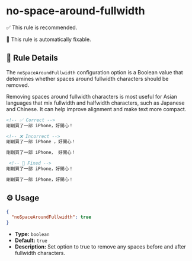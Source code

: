 # no-space-around-fullwidth

✅ This rule is recommended.

🔧 This rule is automatically fixable.

## 📖 Rule Details

The `noSpaceAroundFullwidth` configuration option is a Boolean value that determines whether spaces
around fullwidth characters should be removed.

Removing spaces around fullwidth characters is most useful for Asian languages that mix fullwidth
and halfwidth characters, such as Japanese and Chinese. It can help improve alignment and make text
more compact.

```md
<!-- ✅ Correct -->
剛剛買了一部 iPhone，好開心！

<!-- ❌ Incorrect -->
剛剛買了一部 iPhone ，好開心！

剛剛買了一部 iPhone， 好開心！

 <!-- 🔧 Fixed -->
剛剛買了一部 iPhone，好開心！

剛剛買了一部 iPhone，好開心！
```

## ⚙️ Usage

```json
{
  "noSpaceAroundFullwidth": true
}
```

- **Type:** `boolean`
- **Default:** `true`
- **Description:** Set option to true to remove any spaces before and after fullwidth characters.
